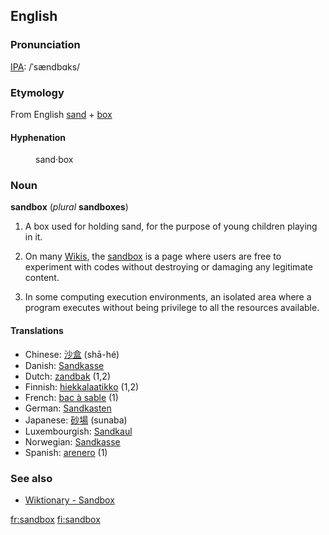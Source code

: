 <!-- This is not the sandbox for experiments! For the Wiktionary sandbox, please type in "Wiktionary:Sandbox". !--> 

==English==
===Pronunciation===
[[IPA]]: /ˈsændbɑks/

===Etymology===
From English [[sand]] + [[box]]

====Hyphenation====
:sand&middot;box

===Noun===
'''sandbox''' (''plural'' '''sandboxes''')

#A box used for holding sand, for the purpose of young children playing in it. 
# {{wjargon}} On many [[Wiki]]s, the [[Wiktionary:Sandbox|sandbox]] is a page where users are free to experiment with codes without destroying or damaging any legitimate content.
#In some computing execution environments, an isolated area where a program executes without being privilege to all the resources available.

==== Translations ====
*Chinese: [[沙盒]] (shā-hé)
*Danish: [[Sandkasse]]
*Dutch: [[zandbak]] {{m}} (1,2)
*Finnish: [[hiekkalaatikko]] (1,2)
*French: [[bac à sable]] {{m}} (1)
*German: [[Sandkasten]] {{m}}
*Japanese: [[砂場]] (sunaba)
*Luxembourgish: [[Sandkaul]]
*Norwegian: [[Sandkasse]] {{m}}
*Spanish: [[arenero]] (1)

===See also===
*[[Wiktionary:Sandbox|Wiktionary - Sandbox]]

[[fr:sandbox]]
[[fi:sandbox]]